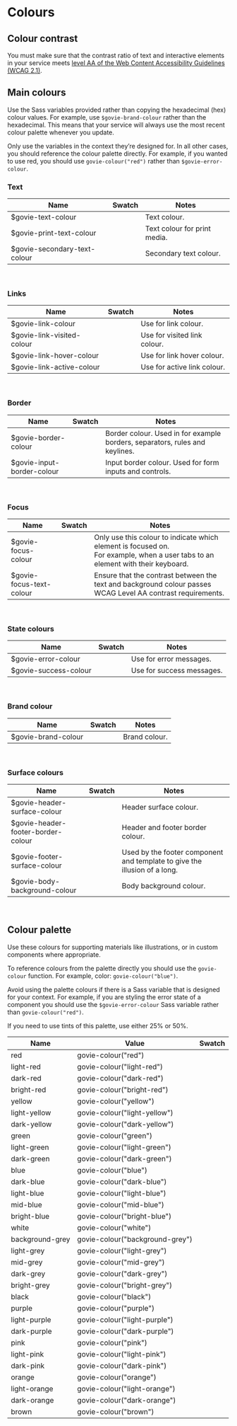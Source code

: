 

<Meta title="Docs/Colours" />

# Colours

## Colour contrast

You must make sure that the contrast ratio of text and interactive elements in your service meets [level AA of the Web Content Accessibility Guidelines (WCAG 2.1)](https://www.w3.org/TR/WCAG21/#contrast-minimum).


## Main colours

Use the Sass variables provided rather than copying the hexadecimal (hex) colour values. For example, use `$govie-brand-colour` rather than the hexadecimal. This means that your service will always use the most recent colour palette whenever you update.

Only use the variables in the context they’re designed for. In all other cases, you should reference the colour palette directly. For example, if you wanted to use red, you should use `govie-colour("red")` rather than `$govie-error-colour`.

### Text

| Name                         | Swatch                                                 | Notes                        |
| ---------------------------- | ------------------------------------------------------ | ---------------------------- |
| $govie-text-colour           | <Swatch colour="var(--govie-text-colour)" />           | Text colour.                 |
| $govie-print-text-colour     | <Swatch colour="var(--govie-print-text-colour)" />     | Text colour for print media. |
| $govie-secondary-text-colour | <Swatch colour="var(--govie-secondary-text-colour)" /> | Secondary text colour.       |

<br />

### Links

| Name                       | Swatch                                               | Notes                        |
| -------------------------- | ---------------------------------------------------- | ---------------------------- |
| $govie-link-colour         | <Swatch colour="var(--govie-link-colour)" />         | Use for link colour.         |
| $govie-link-visited-colour | <Swatch colour="var(--govie-link-visited-colour)" /> | Use for visited link colour. |
| $govie-link-hover-colour   | <Swatch colour="var(--govie-link-hover-colour)" />   | Use for link hover colour.   |
| $govie-link-active-colour  | <Swatch colour="var(--govie-link-active-colour)" />  | Use for active link colour.  |

<br />

### Border

| Name                       | Swatch                                               | Notes                                                                       |
| -------------------------- | ---------------------------------------------------- | --------------------------------------------------------------------------- |
| $govie-border-colour       | <Swatch colour="var(--govie-border-colour)" />       | Border colour. Used in for example borders, separators, rules and keylines. |
| $govie-input-border-colour | <Swatch colour="var(--govie-input-border-colour)" /> | Input border colour. Used for form inputs and controls.                     |

<br />

### Focus

| Name                     | Swatch                                             | Notes                                                                                                                                |
| ------------------------ | -------------------------------------------------- | ------------------------------------------------------------------------------------------------------------------------------------ |
| $govie-focus-colour      | <Swatch colour="var(--govie-focus-colour)" />      | Only use this colour to indicate which element is focused on. <br />For example, when a user tabs to an element with their keyboard. |
| $govie-focus-text-colour | <Swatch colour="var(--govie-focus-text-colour)" /> | Ensure that the contrast between the text and background colour passes WCAG Level AA contrast requirements.                          |

<br />

### State colours

| Name                  | Swatch                                          | Notes                     |
| --------------------- | ----------------------------------------------- | ------------------------- |
| $govie-error-colour   | <Swatch colour="var(--govie-error-colour)" />   | Use for error messages.   |
| $govie-success-colour | <Swatch colour="var(--govie-success-colour)" /> | Use for success messages. |

<br />

### Brand colour 

| Name                | Swatch                                        | Notes         |
| ------------------- | --------------------------------------------- | ------------- |
| $govie-brand-colour | <Swatch colour="var(--govie-brand-colour)" /> | Brand colour. |

<br />

### Surface colours

| Name                               | Swatch                                                       | Notes                                                                     |
| ---------------------------------- | ------------------------------------------------------------ | ------------------------------------------------------------------------- |
| $govie-header-surface-colour       | <Swatch colour="var(--govie-header-surface-colour)" />       | Header surface colour.                                                    |
| $govie-header-footer-border-colour | <Swatch colour="var(--govie-header-footer-border-colour)" /> | Header and footer border colour.                                          |
| $govie-footer-surface-colour       | <Swatch colour="var(--govie-footer-surface-colour)" />       | Used by the footer component and template to give the illusion of a long. |
| $govie-body-background-colour      | <Swatch colour="var(--govie-body-background-colour)" />      | Body background colour.                                                   |

<br />

## Colour palette

Use these colours for supporting materials like illustrations, or in custom components where appropriate.

To reference colours from the palette directly you should use the `govie-colour` function. For example, color: `govie-colour("blue")`.

Avoid using the palette colours if there is a Sass variable that is designed for your context. For example, if you are styling the error state of a component you should use the `$govie-error-colour` Sass variable rather than `govie-colour("red")`.

If you need to use tints of this palette, use either 25% or 50%.

| Name            | Value                           | Swatch                      |
| --------------- | ------------------------------- | --------------------------- |
| red             | govie-colour("red")             | <Swatch colour="#d4351c" /> |
| light-red       | govie-colour("light-red")       | <Swatch colour="#f6d7d2" /> |
| dark-red        | govie-colour("dark-red")        | <Swatch colour="#aa2a16" /> |
| bright-red      | govie-colour("bright-red")      | <Swatch colour="#942514" /> |
| yellow          | govie-colour("yellow")          | <Swatch colour="#ffdd00" /> |
| light-yellow    | govie-colour("light-yellow")    | <Swatch colour="#FFF7BF" /> |
| dark-yellow     | govie-colour("dark-yellow")     | <Swatch colour="#594D00" /> |
| green           | govie-colour("green")           | <Swatch colour="#00703c" /> |
| light-green     | govie-colour("light-green")     | <Swatch colour="#cce2d8" /> |
| dark-green      | govie-colour("dark-green")      | <Swatch colour="#005a30" /> |
| blue            | govie-colour("blue")            | <Swatch colour="#1d70b8" /> |
| dark-blue       | govie-colour("dark-blue")       | <Swatch colour="#003078" /> |
| light-blue      | govie-colour("light-blue")      | <Swatch colour="#d2e2f1" /> |
| mid-blue        | govie-colour("mid-blue")        | <Swatch colour="#2c55a2" /> |
| bright-blue     | govie-colour("bright-blue")     | <Swatch colour="#144e81" /> |
| white           | govie-colour("white")           | <Swatch colour="#ffffff" /> |
| background-grey | govie-colour("background-grey") | <Swatch colour="#eeeeee" /> |
| light-grey      | govie-colour("light-grey")      | <Swatch colour="#f3f2f1" /> |
| mid-grey        | govie-colour("mid-grey")        | <Swatch colour="#b1b4b6" /> |
| dark-grey       | govie-colour("dark-grey")       | <Swatch colour="#505a5f" /> |
| bright-grey     | govie-colour("bright-grey")     | <Swatch colour="#383f43" /> |
| black           | govie-colour("black")           | <Swatch colour="#0b0c0c" /> |
| purple          | govie-colour("purple")          | <Swatch colour="#4c2c92" /> |
| light-purple    | govie-colour("light-purple")    | <Swatch colour="#DBD5E9" /> |
| dark-purple     | govie-colour("dark-purple")     | <Swatch colour="#3D2375" /> |
| pink            | govie-colour("pink")            | <Swatch colour="#d53880" /> |
| light-pink      | govie-colour("light-pink")      | <Swatch colour="#f7d7e6" /> |
| dark-pink       | govie-colour("dark-pink")       | <Swatch colour="#80224d" /> |
| orange          | govie-colour("orange")          | <Swatch colour="#f47738" /> |
| light-orange    | govie-colour("light-orange")    | <Swatch colour="#FCD6C3" /> |
| dark-orange     | govie-colour("dark-orange")     | <Swatch colour="#6E3619" /> |
| brown           | govie-colour("brown")           | <Swatch colour="#b58840" />
